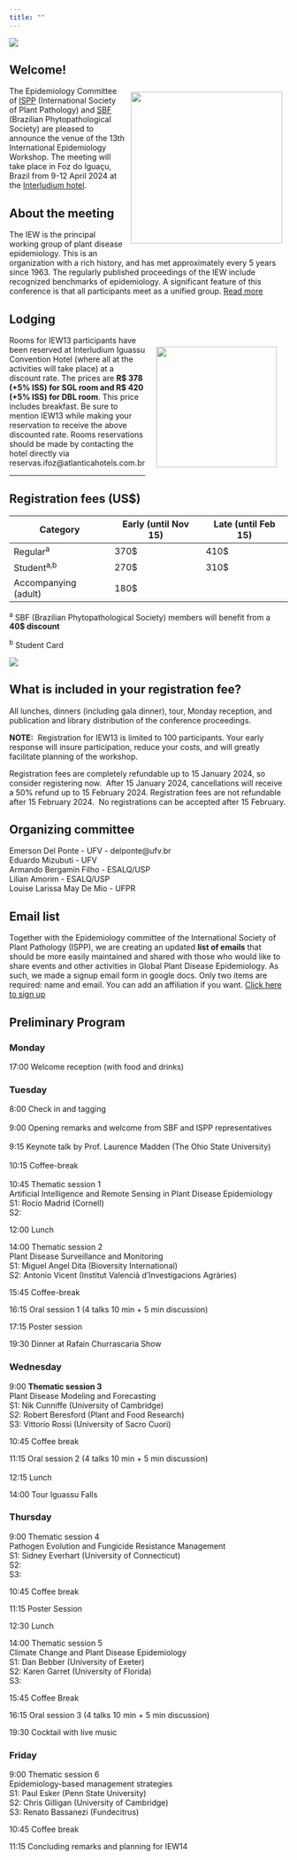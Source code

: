```yaml
---
title: ""
---
```


![](figs/iew13f.png)

## Welcome!

![](figs/ispp_sbf.png){style="margin:10px; float: right" width="274"}

The Epidemiology Committee of [ISPP](https://www.isppweb.org/) (International Society of Plant Pathology) and [SBF](http://www.sbfitopatologia.org.br) (Brazilian Phytopathological Society) are pleased to announce the venue of the 13th International Epidemiology Workshop. The meeting will take place in Foz do Iguaçu, Brazil from 9-12 April 2024 at the [Interludium hotel](https://interludiumhotel.com/).

## About the meeting

The IEW is the principal working group of plant disease epidemiology. This is an organization with a rich history, and has met approximately every 5 years since 1963. The regularly published proceedings of the IEW include recognized benchmarks of epidemiology. A significant feature of this conference is that all participants meet as a unified group. [Read more](about.html)

## Lodging

![](figs/interludium.jpg){style="float: right; margin: 20px" width="218"}Rooms for IEW13 participants have been reserved at Interludium Iguassu Convention Hotel (where all at the activities will take place) at a discount rate. The prices are **R\$ 378 (+5% ISS) for SGL room and R\$ 420 (+5% ISS) for DBL room**. This price includes breakfast. Be sure to mention IEW13 while making your reservation to receive the above discounted rate. Rooms reservations should be made by contacting the hotel directly via reservas.ifoz\@atlanticahotels.com.br

------------------------------------------------------------------------

## Registration fees (US\$)

| Category             | Early (until Nov 15) | Late (until Feb 15) |
|----------------------|----------------------|---------------------|
| Regular^a^           | 370\$                | 410\$               |
| Student^a,b^         | 270\$                | 310\$               |
| Accompanying (adult) | 180\$                |                     |

^a^ SBF (Brazilian Phytopathological Society) members will benefit from a **40\$ discount**

^b^ Student Card

[![](figs/register.PNG){fig-align="center"}](https://e3sys.com.br/iew13/)

## What is included in your registration fee?

All lunches, dinners (including gala dinner), tour, Monday reception, and publication and library distribution of the conference proceedings.

**NOTE:**  Registration for IEW13 is limited to 100 participants. Your early response will insure participation, reduce your costs, and will greatly facilitate planning of the workshop.  

Registration fees are completely refundable up to 15 January 2024, so consider registering now.  After 15 January 2024, cancellations will receive a 50% refund up to 15 February 2024. Registration fees are not refundable after 15 February 2024.  No registrations can be accepted after 15 February.

## Organizing committee

Emerson Del Ponte - UFV - delponte\@ufv.br\
Eduardo Mizubuti - UFV\
Armando Bergamin Filho - ESALQ/USP\
Lilian Amorim - ESALQ/USP\
Louise Larissa May De Mio - UFPR

## Email list

Together with the Epidemiology committee of the International Society of Plant Pathology (ISPP), we are creating an updated **list of emails** that should be more easily maintained and shared with those who would like to share events and other activities in Global Plant Disease Epidemiology. As such, we made a signup email form in google docs. Only two items are required: name and email. You can add an affiliation if you want. [Click here to sign up](https://docs.google.com/forms/d/e/1FAIpQLSeXmc11403Uv4pU5V-LuBvsNa1ljVdDn3r704KdKvqAdFhuTQ/viewform)\

## Preliminary Program

### Monday

17:00 Welcome reception (with food and drinks)

### Tuesday

8:00 Check in and tagging\
\
9:00 Opening remarks and welcome from SBF and ISPP representatives\
\
9:15 Keynote talk by Prof. Laurence Madden (The Ohio State University)\
\
10:15 Coffee-break\
\
10:45 Thematic session 1\
Artificial Intelligence and Remote Sensing in Plant Disease Epidemiology\
S1: Rocío Madrid (Cornell)\
S2:

12:00 Lunch

14:00 Thematic session 2 **\
**Plant Disease Surveillance and Monitoring\
S1: Miguel Angel Dita (Bioversity International)\
S2: Antonio Vicent (Institut Valencià d'Investigacions Agràries)

15:45 Coffee-break

16:15 Oral session 1 (4 talks 10 min + 5 min discussion)

17:15 Poster session

19:30 Dinner at Rafain Churrascaria Show

### Wednesday

9:00 **Thematic session 3** \
Plant Disease Modeling and Forecasting\
S1: Nik Cunniffe (University of Cambridge)\
S2: Robert Beresford (Plant and Food Research) \
S3: Vittorio Rossi (University of Sacro Cuori)

10:45 Coffee break

11:15 Oral session 2 (4 talks 10 min + 5 min discussion)\
\
12:15 Lunch

14:00 Tour Iguassu Falls

### Thursday 

9:00	Thematic session 4\
Pathogen Evolution and Fungicide Resistance Management\
S1: Sidney Everhart (University of Connecticut)\
S2: \
S3:

10:45 Coffee break

11:15 Poster Session

12:30 Lunch

14:00 Thematic session 5 \
Climate Change and Plant Disease Epidemiology\
S1: Dan Bebber (University of Exeter) \
S2: Karen Garret (University of Florida)\
S3:  

15:45 Coffee Break

16:15 Oral session 3 (4 talks 10 min + 5 min discussion)

19:30 Cocktail with live music\

### Friday

9:00 Thematic session 6 \
Epidemiology-based management strategies\
S1: Paul Esker (Penn State University)\
S2: Chris Gilligan (University of Cambridge)\
S3: Renato Bassanezi (Fundecitrus)

10:45 Coffee break

11:15 Concluding remarks and planning for IEW14  	

\
\
